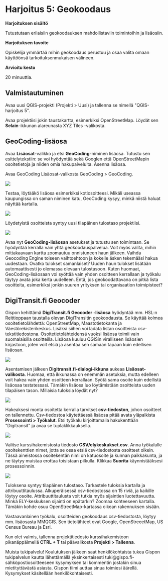 # Harjoitus 5: Geokoodaus

**Harjoituksen sisältö**

Tutustutaan erilaisiin geokoodauksen mahdollistaviin toimintoihin ja lisäosiin.

**Harjoituksen tavoite**

Opiskelija ymmärtää mihin geokoodaus perustuu ja osaa valita omaan käyttöönsä tarkoituksenmukaisen välineen.

**Arvioitu kesto**

20 minuuttia.

## **Valmistautuminen**

Avaa uusi QGIS-projekti (Projekti \> Uusi) ja tallenna se nimellä \"QGIS-harjoitus 5\".

Avaa projektiisi jokin taustakartta, esimerkiksi OpenStreetMap. Löydät sen **Selain**-ikkunan alareunasta XYZ Tiles -valikosta.

## **GeoCoding-lisäosa**

Avaa **Lisäosat**-valikko ja etsi **GeoCoding**-niminen lisäosa. Tutustu sen esittelytekstiin: se voi hyödyntää sekä Googlen että OpenStreetMapin osoitetietoja ja niiden omia hakupalveluita. Asenna lisäosa.

Avaa GeoCoding Lisäosat-valikosta GeoCoding \> GeoCoding.

![](img/harjoitus_5/image1.png)

Testaa, löytääkö lisäosa esimerkiksi kotiosoitteesi. Mikäli useassa kaupungissa on saman niminen katu, GeoCoding kysyy, minkä niistä haluat näyttää kartalla.

![](img/harjoitus_5/image2.png)

Löydetyistä osoitteista syntyy uusi tilapäinen tulostaso projektiisi.

![](img/harjoitus_5/image3.png)

Avaa nyt **GeoCoding-lisäosan** asetukset ja tutustu sen toimintaan. Se hyödyntää kerralla vain yhtä geokoodauspalvelua. Voit myös valita, mihin mittakaavaan kartta zoomautuu onnistuneen haun jälkeen. Vaihda Geocoding Engine toiseen vaihtoehtoon ja kokeile äsken tekemääsi hakua uudestaan. Ovatko tulokset samanlaiset? Uuden haun tulokset lisätään automaattisesti jo olemassa olevaan tulostasoon. Kuten huomaat, GeoCoding-lisäosaan voi syöttää vain yhden osoitteen kerrallaan ja työkalu täytyy avata joka kerta uudelleen. Entä, jos geokoodattavana on pitkä lista osoitteita, esimerkiksi jonkin suuren yrityksen tai organisaation toimipisteet?

## **DigiTransit.fi Geocoder**

Gispon kehittämä **DigiTransit.fi Geocoder -lisäosa** hyödyntää mm. HSL:n Reittioppaan taustalla olevan DigiTransitin geokoodausta. Se käyttää kolmea osoitetietolähdettä: OpenStreetMap, Maastotietokanta ja Väestörekisterikeskus. Lisäksi siihen voi ladata listan osoitteista csv-tekstitiedostona. Osoitetietolähteidensä vuoksi lisäosa toimii vain suomalaisilla osoitteilla. Lisäosa kuuluu QGISin viralliseen lisäosien kirjastoon, joten voit etsiä ja asentaa sen samaan tapaan kuin edellisen lisäosan.

![](img/harjoitus_5/image4.png)

Asentamisen jälkeen **Digitransit.fi-dialogi-ikkuna** aukeaa **Lisäosat-valikosta**. Huomaa, että ikkunassa on enemmän asetuksia, mutta edelleen voit hakea vain yhden osoitteen kerrallaan. Syötä sama osoite kuin edellistä lisäosaa testatessasi. Tämäkin lisäosa luo löytämistään osoitteista uuden tilapäisen tason. Millaisia tuloksia löydät nyt?

![](img/harjoitus_5/image5.png)

Hakeaksesi monta osoitetta kerralla tarvitset **csv-tiedoston**, johon osoitteet on tallennettu. Csv-tiedostoa käytettäessä lisäosa pitää avata yläpalkista **Prosessointi \> Työkalut**. Etsi työkalu kirjoittamalla hakukenttään \"Digitransit\" ja avaa se tuplaklikkauksella.

![](img/harjoitus_5/image6.png)

Valitse kurssihakemistosta tiedosto **CSV/elykeskukset.csv**. Anna työkalulle osoitekenttien nimet, jotta se osaa etsiä csv-tiedostosta osoitteet oikein. Tässä aineistossa osoitekentän nimi on katuosoite ja kunnan paikkakunta, ja ne täytyy muistaa erottaa toisistaan pilkulla. Klikkaa **Suorita** käynnistääksesi prosessoinnin.

![](img/harjoitus_5/image7.png)

Tuloksena syntyy tilapäinen tulostaso. Tarkastele tuloksia kartalla ja attribuuttitaulussa. Alkuperäisessä csv-tiedostossa on 15 riviä, ja kaikille löytyy osoite. Attribuuttitaulusta voit tutkia myös sijaintien luotettavuutta. Minkä ELY-keskuksen sijainti on epätarkin? Zoomaa kohteeseen kartalla. Tämäkin kohde osuu OpenStreetMap-kartassa oikean rakennuksen sisään.

Vastaavanlainen työkalu, osoitteiden geokoodaus csv-tiedostosta, löytyy mm. lisäosasta MMQGIS. Sen tietolähteet ovat Google, OpenStreeetMap, US Census Bureau ja Esri.

Kun olet valmis, tallenna projektitiedosto kurssihakemistoon pikanäppäimellä **CTRL + T** tai päävalikosta **Projekti \> Tallenna**.

::: hint-box
Muista tukipalvelu! Koulutuksen jälkeen saat henkilökohtaista tukea Gispon tukipalvelun kautta lähettämällä yksinkertaisesti tuki\@gispo.fi-sähköpostiosoitteeseen kysymyksen tai kommentin jostakin sinua mietityttävästä asiasta. Gispon tiimi auttaa sinua toimiesi äärellä. Kysymykset käsitellään henkilökohtaisesti.
:::
